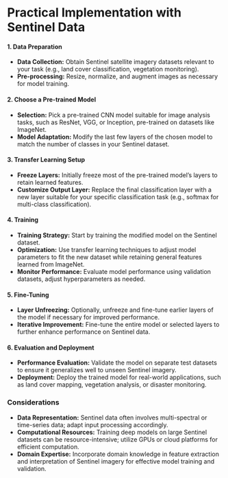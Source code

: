 # Practical Implementation with Sentinel Data

#### 1. Data Preparation
- **Data Collection:** Obtain Sentinel satellite imagery datasets relevant to your task (e.g., land cover classification, vegetation monitoring).
- **Pre-processing:** Resize, normalize, and augment images as necessary for model training.

#### 2. Choose a Pre-trained Model
- **Selection:** Pick a pre-trained CNN model suitable for image analysis tasks, such as ResNet, VGG, or Inception, pre-trained on datasets like ImageNet.
- **Model Adaptation:** Modify the last few layers of the chosen model to match the number of classes in your Sentinel dataset.

#### 3. Transfer Learning Setup
- **Freeze Layers:** Initially freeze most of the pre-trained model’s layers to retain learned features.
- **Customize Output Layer:** Replace the final classification layer with a new layer suitable for your specific classification task (e.g., softmax for multi-class classification).

#### 4. Training
- **Training Strategy:** Start by training the modified model on the Sentinel dataset.
- **Optimization:** Use transfer learning techniques to adjust model parameters to fit the new dataset while retaining general features learned from ImageNet.
- **Monitor Performance:** Evaluate model performance using validation datasets, adjust hyperparameters as needed.

#### 5. Fine-Tuning
- **Layer Unfreezing:** Optionally, unfreeze and fine-tune earlier layers of the model if necessary for improved performance.
- **Iterative Improvement:** Fine-tune the entire model or selected layers to further enhance performance on Sentinel data.

#### 6. Evaluation and Deployment
- **Performance Evaluation:** Validate the model on separate test datasets to ensure it generalizes well to unseen Sentinel imagery.
- **Deployment:** Deploy the trained model for real-world applications, such as land cover mapping, vegetation analysis, or disaster monitoring.

### Considerations
- **Data Representation:** Sentinel data often involves multi-spectral or time-series data; adapt input processing accordingly.
- **Computational Resources:** Training deep models on large Sentinel datasets can be resource-intensive; utilize GPUs or cloud platforms for efficient computation.
- **Domain Expertise:** Incorporate domain knowledge in feature extraction and interpretation of Sentinel imagery for effective model training and validation.

